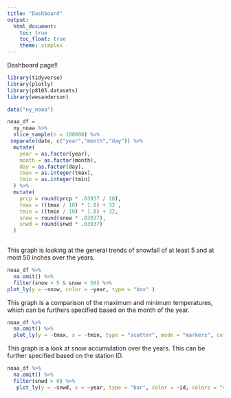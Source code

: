 ```yaml
---
title: "Dashboard"
output: 
  html_document:
    toc: true
    toc_float: true
    theme: simplex
---
```




Dashboard page!!

```r
library(tidyverse)
library(plotly)
library(p8105.datasets)
library(wesanderson)
```

```r
data("ny_noaa")
```


```r
noaa_df =
  ny_noaa %>% 
  slice_sample(n = 100000) %>% 
 separate(date, c("year","month","day")) %>% 
  mutate(
    year = as.factor(year),
    month = as.factor(month),
    day = as.factor(day),
    tmax = as.integer(tmax),
    tmin = as.integer(tmin)
  ) %>% 
  mutate(
    prcp = round(prcp * .03937 / 10),
    tmax = ((tmax / 10) * 1.8) + 32 ,
    tmin = ((tmin / 10) * 1.8) + 32,
    snow = round(snow * .03937),
    snwd = round(snwd * .03937)
  )
  
```


This graph is looking at the general trends of snowfall of at least 5 and at most 50 inches over the years. 
```r
noaa_df %>% 
  na.omit() %>% 
  filter(snow > 5 & snow < 50) %>% 
plot_ly(y = ~snow, color = ~year, type = "box" )
```


This graph is a comparison of the maximum and minimum temperatures, which can be furthers specified based on the month of the year.
```r
noaa_df %>% 
  na.omit() %>% 
  plot_ly(y = ~tmax, x = ~tmin, type = "scatter", mode = "markers", color = ~month, alpha = 0.5, colors = "viridis")
```


This graph is a look at snow accumulation over the years. This can be further specified based on the station ID.
```r
noaa_df %>%
  na.omit() %>% 
  filter(snwd > 0) %>% 
   plot_ly(y = ~snwd, x = ~year, type = "bar", color = ~id, colors = "viridis")
```

